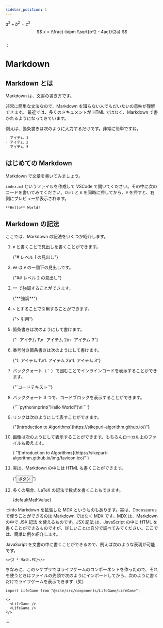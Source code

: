 ```yaml
---
sidebar_position: 1
---
```


$a^2 + b^2 = c^2$
$$
  x = \\frac{-b\pm \\sqrt{b^2 - 4ac}}{2a}
$$\
`;

# Markdown

## Markdown とは

Markdown は、文書の書き方です。

非常に簡単な文法なので、Markdown を知らない人でもだいたいの意味が理解できます。
最近では、多くのドキュメントが HTML ではなく、Markdown で書かれるようになってきています。

例えば、箇条書きは次のように入力するだけです。非常に簡単ですね。

```markdown
- アイテム 1
- アイテム 2
- アイテム 3
```

## はじめての Markdown

Markdown で文章を書いてみましょう。

`index.md` というファイルを作成して VSCode で開いてください。その中に次のコードを書いてみてください。`Ctrl` と `K` を同時に押してから、`V` を押すと、右側にプレビューが表示されます。

```markdown
**Hello** World!
```

## Markdown の記法

ここでは、Markdown の記法をいくつか紹介します。

1.  `#` と書くことで見出しを書くことができます。

    <InteractiveCodeEditor language="markdown">
      {"# レベル 1 の見出し"}
    </InteractiveCodeEditor>

1.  `##` は `#` の一個下の見出しです。

    <InteractiveCodeEditor language="markdown">
      {"## レベル 2 の見出し"}
    </InteractiveCodeEditor>

1.  `**` で強調することができます。

    <InteractiveCodeEditor language="markdown">
      {"**強調**"}
    </InteractiveCodeEditor>

1.  `>` とすることで引用することができます。

    <InteractiveCodeEditor language="markdown">
      {"> 引用"}
    </InteractiveCodeEditor>

1.  箇条書きは次のようにして書けます。

    <InteractiveCodeEditor language="markdown">
      {"- アイテム 1\n- アイテム 2\n- アイテム 3"}
    </InteractiveCodeEditor>

1.  番号付き箇条書きは次のようにして書けます。

    <InteractiveCodeEditor language="markdown">
      {"1.  アイテム 1\n1.  アイテム 2\n1.  アイテム 3"}
    </InteractiveCodeEditor>

1.  バッククォート（ `` ` `` ）で囲むことでインラインコードを表示することができます。

    <InteractiveCodeEditor language="markdown">
      {"`コードテキスト`"}
    </InteractiveCodeEditor>

1.  バッククォート 3 つで、コードブロックを表示することができます。

    <InteractiveCodeEditor language="markdown">
      {'```python\nprint("Hello World!")\n```'}
    </InteractiveCodeEditor>

1.  リンクは次のようにして表すことができます。

    <InteractiveCodeEditor language="markdown">
      {"[Introduction to Algorithms](https://sikepuri-algorithm.github.io/)"}
    </InteractiveCodeEditor>

1.  画像は次のようにして表示することができます。もちろんローカル上のファイルも扱えます。

    <InteractiveCodeEditor language="markdown">
      {
        "![Introduction to Algorithms](https://sikepuri-algorithm.github.io/img/favicon.ico)"
      }
    </InteractiveCodeEditor>

1.  実は、Markdown の中には HTML も書くことができます。

    <InteractiveCodeEditor language="markdown">
      {'<button type="button">ボタン</button>'}
    </InteractiveCodeEditor>

1.  多くの場合、LaTeX の記法で数式を書くこともできます。

    <InteractiveCodeEditor language="markdown">
      {defaultMathValue}
    </InteractiveCodeEditor>

:::info
Markdown を拡張した MDX というものもあります。実は、Docusaurus で使うことができるのは Markdown ではなく MDX です。MDX は、Markdown の中で JSX 記法 を使えるものです。JSX 記法 は、JavaScript の中に HTML を書くことができるものですが、詳しいことは自分で調べてみてください。ここでは、簡単に例を紹介します。

JavaScript を文書の中に書くことができるので、例えば次のような表現が可能です。

```mdx live
<>{2 * Math.PI}</>
```

ちなみに、このシケプリではライフゲームのコンポーネントを作ったので、それを使うときはファイルの先頭で次のようにインポートしてから、次のように書くだけでライフゲームを表示できます（笑）

```markdown
import LifeGame from "@site/src/components/LifeGame/LifeGame";
```

```mdx live
<>
  <LifeGame />
  <LifeGame />
</>
```

:::
